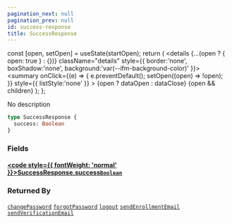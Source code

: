 ```yaml
---
pagination_next: null
pagination_prev: null
id: success-response
title: SuccessResponse
---
```









  const [open, setOpen] = useState(startOpen);
  return (
    <details {...(open ? { open: true } : {})} className="details" style={{ border:'none', boxShadow:'none', background:'var(--ifm-background-color)' }}>
      <summary
        onClick={(e) => {
          e.preventDefault();
          setOpen((open) => !open);
        }}
        style={{ listStyle:'none' }}
      >
      {open ? dataOpen : dataClose}
      </summary>
      {open && children}
    </details>
  );
};








No description


```graphql
type SuccessResponse {
  success: Boolean
}
```




### Fields

#### [<code style={{ fontWeight: 'normal' }}>SuccessResponse.<b>success</b></code>](#)<Bullet />[`Boolean`](/schema/types/scalars/boolean.mdx) <Badge class="badge badge--secondary" text="scalar"/> 







### Returned By

[`changePassword`](/schema/operations/mutations/change-password.mdx)  <Badge class="badge badge--secondary" text="mutation"/><Bullet />[`forgotPassword`](/schema/operations/mutations/forgot-password.mdx)  <Badge class="badge badge--secondary" text="mutation"/><Bullet />[`logout`](/schema/operations/mutations/logout.mdx)  <Badge class="badge badge--secondary" text="mutation"/><Bullet />[`sendEnrollmentEmail`](/schema/operations/mutations/send-enrollment-email.mdx)  <Badge class="badge badge--secondary" text="mutation"/><Bullet />[`sendVerificationEmail`](/schema/operations/mutations/send-verification-email.mdx)  <Badge class="badge badge--secondary" text="mutation"/>

